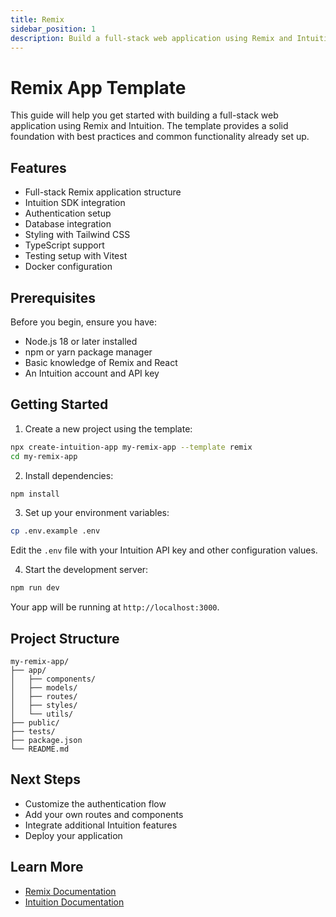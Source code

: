 ```yaml
---
title: Remix
sidebar_position: 1
description: Build a full-stack web application using Remix and Intuition
---
```


# Remix App Template

This guide will help you get started with building a full-stack web application using Remix and Intuition. The template provides a solid foundation with best practices and common functionality already set up.

## Features

- Full-stack Remix application structure
- Intuition SDK integration
- Authentication setup
- Database integration
- Styling with Tailwind CSS
- TypeScript support
- Testing setup with Vitest
- Docker configuration

## Prerequisites

Before you begin, ensure you have:
- Node.js 18 or later installed
- npm or yarn package manager
- Basic knowledge of Remix and React
- An Intuition account and API key

## Getting Started

1. Create a new project using the template:

```bash
npx create-intuition-app my-remix-app --template remix
cd my-remix-app
```

2. Install dependencies:

```bash
npm install
```

3. Set up your environment variables:

```bash
cp .env.example .env
```

Edit the `.env` file with your Intuition API key and other configuration values.

4. Start the development server:

```bash
npm run dev
```

Your app will be running at `http://localhost:3000`.

## Project Structure

```
my-remix-app/
├── app/
│   ├── components/
│   ├── models/
│   ├── routes/
│   ├── styles/
│   └── utils/
├── public/
├── tests/
├── package.json
└── README.md
```

## Next Steps

- Customize the authentication flow
- Add your own routes and components
- Integrate additional Intuition features
- Deploy your application

## Learn More

- [Remix Documentation](https://remix.run/docs)
- [Intuition Documentation](/) 
